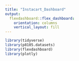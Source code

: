 ```yaml
---
title: "Instacart_Dashboard"
output: 
  flexdashboard::flex_dashboard:
    orientation: columns
    vertical_layout: fill
---
```

```r
library(tidyverse)
library(p8105.datasets)
library(flexdashboard)
library(plotly)
```